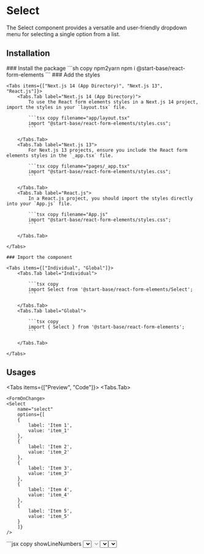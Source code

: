 
# Select

The Select component provides a versatile and user-friendly dropdown menu for selecting a single option from a list.

## Installation

<Steps>
    ### Install the package
    ```sh copy npm2yarn
    npm i @start-base/react-form-elements
    ```
    ### Add the styles

    <Tabs items={["Next.js 14 (App Directory)", "Next.js 13", "React.js"]}>
        <Tabs.Tab label="Next.js 14 (App Directory)">
            To use the React form elements styles in a Next.js 14 project, import the styles in your `layout.tsx` file.

            ```tsx copy filename="app/layout.tsx"
            import "@start-base/react-form-elements/styles.css";
            ```

        </Tabs.Tab>
        <Tabs.Tab label="Next.js 13">
            For Next.js 13 projects, ensure you include the React form elements styles in the `_app.tsx` file.

            ```tsx copy filename="pages/_app.tsx"
            import "@start-base/react-form-elements/styles.css";
            ```

        </Tabs.Tab>
        <Tabs.Tab label="React.js">
            In a React.js project, you should import the styles directly into your `App.js` file.

            ```tsx copy filename="App.js"
            import "@start-base/react-form-elements/styles.css";
            ```

        </Tabs.Tab>

    </Tabs>

    ### Import the component

    <Tabs items={["Individual", "Global"]}>
        <Tabs.Tab label="Individual">

            ```tsx copy
            import Select from '@start-base/react-form-elements/Select';
            ```

        </Tabs.Tab>
        <Tabs.Tab label="Global">

            ```tsx copy
            import { Select } from '@start-base/react-form-elements';
            ```

        </Tabs.Tab>

    </Tabs>

</Steps>

## Usages

<Tabs items={["Preview", "Code"]}>
  <Tabs.Tab>
  <Preview height="600px">
    
    <FormOnChange>
    <Select
        name="select"
        options={[
        {
            label: 'Item 1',
            value: 'item_1'
        },
        {
            label: 'Item 2',
            value: 'item_2'
        },
        {
            label: 'Item 3',
            value: 'item_3'
        },
        {
            label: 'Item 4',
            value: 'item_4'
        },
        {
            label: 'Item 5',
            value: 'item_5'
        }
        ]}
    />
  </FormOnChange>
  </Preview>
  </Tabs.Tab>
  <Tabs.Tab>
    ```jsx copy showLineNumbers
    <Select
        name="select"
        onChange={handleChange}
        options={[
        {
            label: 'Item 1',
            value: 'item_1'
        },
        {
            label: 'Item 2',
            value: 'item_2'
        },
        {
            label: 'Item 3',
            value: 'item_3'
        },
        {
            label: 'Item 4',
            value: 'item_4'
        },
        {
            label: 'Item 5',
            value: 'item_5'
        }
        ]}
    />
    ```

  </Tabs.Tab>
</Tabs>

### Select With Label

<Tabs items={["Preview", "Code"]}>
  <Tabs.Tab>
  <Preview height="600px">
   
        <FormOnChange>
   <Select
        label="Label"
        name="select"
        options={[
        {
            label: 'Item 1',
            value: 'item_1'
        },
        {
            label: 'Item 2',
            value: 'item_2'
        },
        {
            label: 'Item 3',
            value: 'item_3'
        },
        {
            label: 'Item 4',
            value: 'item_4'
        },
        {
            label: 'Item 5',
            value: 'item_5'
        }
        ]}
    />
  </FormOnChange>
  </Preview>
  </Tabs.Tab>
  <Tabs.Tab>
    ```jsx copy showLineNumbers
    <Select
        label="Label"
        name="select"
        onChange={handleChange}
        options={[
        {
            label: 'Item 1',
            value: 'item_1'
        },
        {
            label: 'Item 2',
            value: 'item_2'
        },
        {
            label: 'Item 3',
            value: 'item_3'
        },
        {
            label: 'Item 4',
            value: 'item_4'
        },
        {
            label: 'Item 5',
            value: 'item_5'
        }
        ]}
    />
    ```

  </Tabs.Tab>
</Tabs>

### Select With Placeholder

<Tabs items={["Preview", "Code"]}>
  <Tabs.Tab>
  <Preview height="600px">
   
            <FormOnChange>
   <Select
        placeholder="Placeholder"
        name="select"
        options={[
        {
            label: 'Item 1',
            value: 'item_1'
        },
        {
            label: 'Item 2',
            value: 'item_2'
        },
        {
            label: 'Item 3',
            value: 'item_3'
        },
        {
            label: 'Item 4',
            value: 'item_4'
        },
        {
            label: 'Item 5',
            value: 'item_5'
        }
        ]}
    />
  </FormOnChange>
  </Preview>
  </Tabs.Tab>
  <Tabs.Tab>
    ```jsx copy showLineNumbers
    <Select
        placeholder="Placeholder"
        name="select"
        onChange={handleChange}
        options={[
        {
            label: 'Item 1',
            value: 'item_1'
        },
        {
            label: 'Item 2',
            value: 'item_2'
        },
        {
            label: 'Item 3',
            value: 'item_3'
        },
        {
            label: 'Item 4',
            value: 'item_4'
        },
        {
            label: 'Item 5',
            value: 'item_5'
        }
        ]}
    />
    ```

  </Tabs.Tab>
</Tabs>

### Select With Placeholder And Label

<Tabs items={["Preview", "Code"]}>
  <Tabs.Tab>
  <Preview height="600px">
   
     <FormOnChange>
   <Select
        label="Label"
        placeholder="Placeholder"
        name="select"
        options={[
        {
            label: 'Item 1',
            value: 'item_1'
        },
        {
            label: 'Item 2',
            value: 'item_2'
        },
        {
            label: 'Item 3',
            value: 'item_3'
        },
        {
            label: 'Item 4',
            value: 'item_4'
        },
        {
            label: 'Item 5',
            value: 'item_5'
        }
        ]}
    />
  </FormOnChange>
  </Preview>
  </Tabs.Tab>
  <Tabs.Tab>
    ```jsx copy showLineNumbers
    <Select
        label="Label"
        placeholder="Placeholder"
        name="select"
        onChange={handleChange}
        options={[
        {
            label: 'Item 1',
            value: 'item_1'
        },
        {
            label: 'Item 2',
            value: 'item_2'
        },
        {
            label: 'Item 3',
            value: 'item_3'
        },
        {
            label: 'Item 4',
            value: 'item_4'
        },
        {
            label: 'Item 5',
            value: 'item_5'
        }
        ]}
    />
    ```

  </Tabs.Tab>
</Tabs>

### Select With Placeholder And Label And Disable Shrink

<Tabs items={["Preview", "Code"]}>
  <Tabs.Tab>
  <Preview height="600px">
    
         <FormOnChange>
   <Select
        disableShrink
        label="Label"
        placeholder="Placeholder"
        name="select"
        options={[
        {
            label: 'Item 1',
            value: 'item_1'
        },
        {
            label: 'Item 2',
            value: 'item_2'
        },
        {
            label: 'Item 3',
            value: 'item_3'
        },
        {
            label: 'Item 4',
            value: 'item_4'
        },
        {
            label: 'Item 5',
            value: 'item_5'
        }
        ]}
    />
  </FormOnChange>
  </Preview>
  </Tabs.Tab>
  <Tabs.Tab>
    ```jsx copy showLineNumbers
    <Select
        disableShrink
        label="Label"
        placeholder="Placeholder"
        name="select"
        onChange={handleChange}
        options={[
        {
            label: 'Item 1',
            value: 'item_1'
        },
        {
            label: 'Item 2',
            value: 'item_2'
        },
        {
            label: 'Item 3',
            value: 'item_3'
        },
        {
            label: 'Item 4',
            value: 'item_4'
        },
        {
            label: 'Item 5',
            value: 'item_5'
        }
        ]}
    />
    ```

  </Tabs.Tab>
</Tabs>

### Select Disabled

<Tabs items={["Preview", "Code"]}>
  <Tabs.Tab>
  <Preview height="600px">

     <FormOnChange>
       <Select
        disabled
        placeholder="Placeholder"
        name="select"
        options={[
        {
            label: 'Item 1',
            value: 'item_1'
        },
        {
            label: 'Item 2',
            value: 'item_2'
        },
        {
            label: 'Item 3',
            value: 'item_3'
        },
        {
            label: 'Item 4',
            value: 'item_4'
        },
        {
            label: 'Item 5',
            value: 'item_5'
        }
        ]}
    />

  </FormOnChange>
  </Preview>
  </Tabs.Tab>
  <Tabs.Tab>
    ```jsx copy showLineNumbers
    <Select
        disabled
        placeholder="Placeholder"
        name="select"
        onChange={handleChange}
        options={[
        {
            label: 'Item 1',
            value: 'item_1'
        },
        {
            label: 'Item 2',
            value: 'item_2'
        },
        {
            label: 'Item 3',
            value: 'item_3'
        },
        {
            label: 'Item 4',
            value: 'item_4'
        },
        {
            label: 'Item 5',
            value: 'item_5'
        }
        ]}
    />
    ```

  </Tabs.Tab>
</Tabs>

### Select Multiple

<Tabs items={["Preview", "Code"]}>
  <Tabs.Tab>
  <Preview height="600px">
   
         <FormOnChange>
        <Select
        isMulti
        placeholder="Placeholder"
        name="select"
        options={[
        {
            label: 'Item 1',
            value: 'item_1'
        },
        {
            label: 'Item 2',
            value: 'item_2'
        },
        {
            label: 'Item 3',
            value: 'item_3'
        },
        {
            label: 'Item 4',
            value: 'item_4'
        },
        {
            label: 'Item 5',
            value: 'item_5'
        }
        ]}
    />
  </FormOnChange>
  </Preview>
  </Tabs.Tab>
  <Tabs.Tab>
    ```jsx copy showLineNumbers
    <Select
        isMulti
        placeholder="Placeholder"
        name="select"
        onChange={handleChange}
        options={[
        {
            label: 'Item 1',
            value: 'item_1'
        },
        {
            label: 'Item 2',
            value: 'item_2'
        },
        {
            label: 'Item 3',
            value: 'item_3'
        },
        {
            label: 'Item 4',
            value: 'item_4'
        },
        {
            label: 'Item 5',
            value: 'item_5'
        }
        ]}
    />
    ```

  </Tabs.Tab>
</Tabs>

### Select Error

<Tabs items={["Preview", "Code"]}>
  <Tabs.Tab>
  <Preview height="600px">
   
             <FormOnChange>
        <Select
        error="Error Message"
        label="Label"
        name="select"
        options={[
        {
            label: 'Item 1',
            value: 'item_1'
        },
        {
            label: 'Item 2',
            value: 'item_2'
        },
        {
            label: 'Item 3',
            value: 'item_3'
        },
        {
            label: 'Item 4',
            value: 'item_4'
        },
        {
            label: 'Item 5',
            value: 'item_5'
        }
        ]}
    />
  </FormOnChange>
  </Preview>
  </Tabs.Tab>
  <Tabs.Tab>
    ```jsx copy showLineNumbers
    <Select
        error="Error Message"
        label="Label"
        name="select"
        onChange={handleChange}
        options={[
        {
            label: 'Item 1',
            value: 'item_1'
        },
        {
            label: 'Item 2',
            value: 'item_2'
        },
        {
            label: 'Item 3',
            value: 'item_3'
        },
        {
            label: 'Item 4',
            value: 'item_4'
        },
        {
            label: 'Item 5',
            value: 'item_5'
        }
        ]}
    />
    ```

  </Tabs.Tab>
</Tabs>

## API

This component is a wrapper around [react-select](https://react-select.com/home) component. All props from [react-select API Reference](https://react-select.com/props) can be passed to this component.

| Name           | Type                              | Default | Description                                                                                                                                    |
| -------------- | --------------------------------- | ------- | ---------------------------------------------------------------------------------------------------------------------------------------------- |
| name           | `string`                          |         | Name of the input                                                                                                                              |
| label          | `string`                          | `null`  | Label of the input                                                                                                                             |
| placeholder    | `string`                          | `null`  | Placeholder of the input                                                                                                                       |
| disableShrink  | `boolean`                         | `false` | Position the label outside of the input                                                                                                        |
| value          | `object` or `array`               |         | Value of the input                                                                                                                             |
| onChange       | `function`                        |         | Callback function that is fired when the value changes.                                                                                        |
| inputClassName | `string`                          | `null`  | Classname for input element                                                                                                                    |
| labelClassName | `string`                          | `null`  | Classname for label element                                                                                                                    |
| errorClassName | `string`                          | `null`  | Classname for error element                                                                                                                    |
| disabled       | `boolean`                         | `false` | Disable the input                                                                                                                              |
| error          | `string` or `boolean` or `object` | `null`  | Error message to display below the input. if value is a boolean input border will be change. Also you can pass schema validator error objects. |
| options        | `array`                           | `[]`    | Array of options to display                                                                                                                    |
| classNames     | `object`                          | `null`  | ClassNames object for select components                                                                                                        |
| components     | `object`                          | `null`  | Components object for select                                                                                                                   |

## Styling
